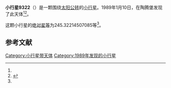 {{Infobox planet
| bgcolour = #FFFFC0
| name = 9322 Lindenau
| symbol = 
| image = 
| caption = 
| discovery = yes
| discovery_ref = 
| discoverer = {{link-en|佛蒙特·伯根|Freimut Börngen}}
| discovery_site = [[陶腾堡|陶腾堡]] 
| discovered = 1989年1月10日
| designations = yes
| mp_name = 
| named_after = 
| alt_names = 1989 AC7/ 1981 SQ4 / 1996 HA11
| mp_category = [[主带小行星|主带小行星]]
| orbit_ref = <ref name="a">[http://ssd.jpl.nasa.gov/sbdb.cgi?sstr=9322 9322 Lindenau] {{Wayback|url=http://ssd.jpl.nasa.gov/sbdb.cgi?sstr=9322 |date=20201124035116 }}，小行星數據庫瀏覽器（JPL Small-Body Database Browser）－[[美国国家航空航天局|美国国家航空航天局]]喷气推进实验室</ref>
| epoch = 2456400.5 (2013年4月18日更新)
| aphelion = {{convert|3.698753996184397|AU|km|3|abbr=on|lk=out}}
| perihelion = {{convert|2.631579725156261|AU|km|3|abbr=on}}
| semimajor = {{convert|3.165166860670329|AU|km|3|abbr=on}}
| eccentricity = 0.168581045
| period = 2056.806054 [[日|日]]<br />5.63[[儒略年|儒略年]]
| avg_speed = 
| inclination = 1.990609734928918
| asc_node = 136.9274065035859
| mean_anomaly = 
| arg_peri = 245.32214507085
| satellites = 
| physical_characteristics = yes
| dimensions = 
| mass = 
| density = 
| surface_grav = 
| escape_velocity = 
| sidereal_day = 
| axial_tilt = 
| pole_ecliptic_lat = 
| pole_ecliptic_lon = 
| albedo = 
| temperatures= 
| temp_name1 = 
| mean_temp_1 = 
| max_temp_1 = 
| temp_name2 = 
| max_temp_2 = 
| spectral_type = 
| abs_magnitude = 245.32214507085
}}

'''小行星9322'''（{{lang-en|9322 Lindenau}}）是一颗围绕[[太阳|太阳]][[公转|公转]]的[[小行星|小行星]]。1989年1月10日，{{link-en|佛蒙特·伯根|Freimut Börngen}}在陶腾堡发现了此天体<ref name="a" /><ref>{{cite news|title=小行星列表|url=http://cfa-www.harvard.edu/iau/lists/NumberedMPs.txt|accessdate=2013-07-08|newspaper=哈佛大学|archive-date=2008-05-17|archive-url=https://web.archive.org/web/20080517010638/http://cfa-www.harvard.edu/iau/lists/NumberedMPs.txt|dead-url=no}}</ref>。

这颗小行星的[[绝对星等|绝对星等]]为245.32214507085等<ref name="a" />。

==参考文献==
{{reflist}}
{{Minor Planet Number|[[小行星9321|小行星9321]]|[[小行星9323|小行星9323]]}}

{{小天体}}

[[Category:小行星带天体|Category:小行星带天体]]
[[Category:1989年发现的小行星|Category:1989年发现的小行星]]

{{asteroid-stub}}